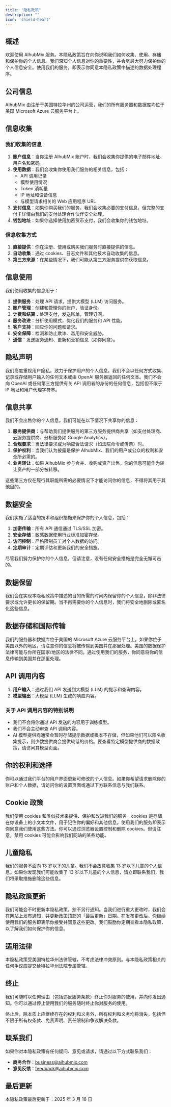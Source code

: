```yaml
---
title: "隐私政策"
description: ""
icon: 'shield-heart'
---
```


## 概述

欢迎使用 AIhubMix 服务。本隐私政策旨在向你说明我们如何收集、使用、存储和保护你的个人信息。我们深知个人信息对你的重要性，并会尽最大努力保护你的个人信息安全。使用我们的服务，即表示你同意本隐私政策中描述的数据处理程序。

## 公司信息

AIhubMix 由注册于美国特拉华州的公司运营，我们的所有服务器和数据库均位于美国 Microsoft Azure 云服务平台上。

## 信息收集

### 我们收集的信息

1. **账户信息**：当你注册 AIhubMix 账户时，我们会收集你提供的电子邮件地址、用户名和密码。
2. **使用数据**：我们会收集你使用我们服务的相关信息，包括：
   - API 调用记录
   - 模型使用情况
   - Token 消耗量
   - IP 地址和设备信息
   - 与模型请求相关的 Web 应用程序 URL
3. **支付信息**：如果你购买我们的服务，我们会收集必要的支付信息，但完整的支付卡详情由我们的支付处理合作伙伴安全处理。
4. **钱包地址**：如果你选择使用加密货币支付，我们会收集你的钱包地址。

### 信息收集方式

1. **直接提供**：你在注册、使用或购买我们服务时直接提供的信息。
2. **自动收集**：通过 cookies、日志文件和其他技术自动收集的信息。
3. **第三方来源**：在某些情况下，我们可能从第三方服务提供商获取信息。

## 信息使用

我们使用收集的信息用于：

1. **提供服务**：处理 API 请求，提供大模型 (LLM) 访问服务。
2. **账户管理**：创建和管理你的账户，验证身份。
3. **计费和结算**：处理支付，发送账单，管理订阅。
4. **服务改进**：分析使用模式，优化我们的服务和 API 性能。
5. **客户支持**：回应你的问题和请求。
6. **安全保障**：检测和防止欺诈、滥用和安全威胁。
7. **通信**：发送服务通知、更新和营销信息（如你同意）。

## 隐私声明

我们高度重视用户隐私，致力于保护用户的个人信息。我们不会以任何方式收集、记录或存储用户输入的任何文本或由 OpenAI 服务器返回的任何文本。我们不会向 OpenAI 或任何第三方提供有关 API 调用者的身份的任何信息，包括但不限于 IP 地址和用户代理字符串。

## 信息共享

我们不会出售你的个人信息。我们可能在以下情况下共享你的信息：

1. **服务提供商**：与帮助我们提供服务的第三方服务提供商共享（如支付处理商、云服务提供商、分析服务如 Google Analytics）。
2. **合规要求**：当法律要求或为响应合法请求（如法院命令或传票）时。
3. **保护权利**：当我们认为披露是保护 AIhubMix、我们的用户或公众的权利和安全所必需的。
4. **业务转让**：如果 AIhubMix 参与合并、收购或资产出售，你的信息可能作为转让资产的一部分被转移。

这些第三方仅在履行其职能所需的必要情况下才能访问你的信息，不得将其用于其他目的。

## 数据安全

我们实施了适当的技术和组织措施来保护你的个人信息，包括：

1. **加密传输**：所有 API 通信通过 TLS/SSL 加密。
2. **安全存储**：敏感数据使用行业标准加密存储。
3. **访问控制**：严格限制员工对个人数据的访问。
4. **定期审计**：定期评估和更新我们的安全措施。

尽管我们努力保护你的个人信息，但请注意，没有任何安全措施是完全无懈可击的。

## 数据保留

我们会在实现本隐私政策中描述的目的所需的时间内保留你的个人信息，除非法律要求或允许更长的保留期。当不再需要你的个人信息时，我们将安全地删除或匿名化这些信息。

## 数据存储和国际传输

我们的服务器和数据库位于美国的 Microsoft Azure 云服务平台上。如果你位于美国以外的地区，请注意你的信息将被传输到美国并在那里处理。美国的数据保护法律可能与你所在国家/地区的法律不同。通过使用我们的服务，你同意将你的信息传输到美国并在那里处理。

## API 调用内容

1. **用户输入**：通过我们 API 发送到大模型 (LLM) 的提示和查询内容。
2. **模型输出**：大模型 (LLM) 生成的响应内容。

### 关于 API 调用内容的特别说明

- 我们不会将你通过 API 发送的内容用于训练模型。
- 我们不会主动审查 API 调用内容。
- AI 模型提供商通常会暂时存储提示数据或根本不存储，但如果他们可以匿名收集提示，则少数提供商会提供较低的价格。要查看特定模型提供商的数据政策，请访问其模型页面。

## 你的权利和选择

你可以通过我们平台的用户界面更新可修改的个人信息。如果你希望请求删除你的账户和个人数据，请访问你的设置页面或通过下方联系信息与我们联系。

## Cookie 政策

我们使用 cookies 和类似技术来提供、保护和改进我们的服务。cookies 是存储在你设备上的小文本文件，用于记住你的偏好和其他信息。使用我们的服务即表示你同意我们使用这些方法。你可以通过浏览器设置控制和删除 cookies。但请注意，禁用 cookies 可能会影响我们网站的某些功能。

## 儿童隐私

我们的服务不面向 13 岁以下的儿童。我们不会故意收集 13 岁以下儿童的个人信息。如果你发现我们可能收集了 13 岁以下儿童的个人信息，请立即联系我们，我们将采取措施删除这些信息。

## 隐私政策更新

我们可能会不时更新本隐私政策，恕不另行通知。当我们进行重大更改时，我们会在网站上发布通知，并更新政策顶部的「最后更新」日期。在发布更改后，你继续使用我们的服务即表示你接受并同意这些更改。我们鼓励你定期查看本隐私政策，以了解我们如何保护你的信息。

## 适用法律

本隐私政策受美国特拉华州法律管辖，不考虑法律冲突原则。与本隐私政策相关的任何争议应提交给特拉华州法院专属管辖。

## 终止

我们可随时以任何理由（包括违反服务条款）终止你对服务的使用，并向你发出通知。你可以通过停止使用我们的服务随时终止你对服务的使用。

终止后，除本质上应继续存在的权利和义务外，所有权利和义务均将消失，包括但不限于所有权条款、免责声明、责任限制和争议解决条款。

## 联系我们

如果你对本隐私政策有任何疑问、意见或请求，请通过以下方式联系我们：
- **商务合作**：business@aihubmix.com  
- **意见反馈**：feedback@aihubmix.com  

## 最后更新

本隐私政策最后更新于：2025 年 3 月 16 日